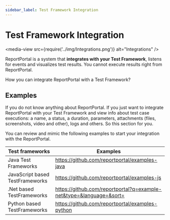 ```yaml
---
sidebar_label: Test Framework Integration
---
```


# Test Framework Integration

<media-view src={require('../img/Integrations.png')} alt="Integrations" />

ReportPortal is a system that **integrates with your Test Framework**, listens for events and visualizes test results. You cannot execute results right from ReportPortal.

How you can integrate ReportPortal with a Test Framework?

## Examples

If you do not know anything about ReportPortal. 
If you just want to integrate ReportPortal with your Test Framework and view info about test case executions: a name, a status, a duration, parameters, attachments (files, screenshots, video and other), logs and others.
So this section for you.

You can review and mimic the following examples to start your integration with the ReportPortal.

| **Test frameworks** | **Examples**|
| ------------- | ------------- |
| Java Test Frameworks |https://github.com/reportportal/examples-java  |
| JavaScript based TestFrameworks | https://github.com/reportportal/examples-js |
|.Net based TestFrameworks| https://github.com/reportportal?q=example-net&type=&language=&sort=|
|Python based TestFrameworks| https://github.com/reportportal/examples-python|
